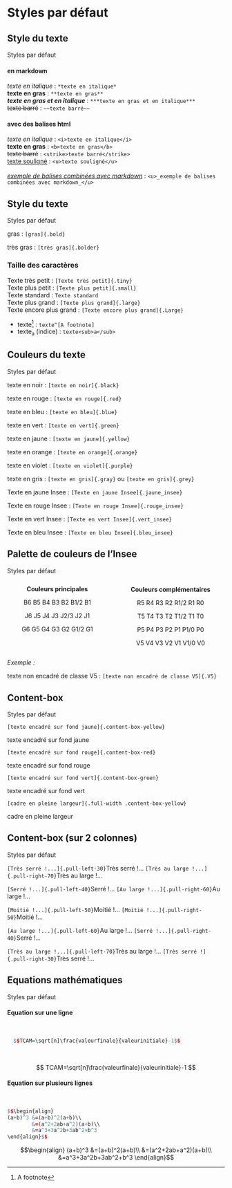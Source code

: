 # Styles par défaut {#chapters_1 .backgroundTitre_violet}

## Style du texte {#section_1_1 .backgroundStandard_violet}

:::{.enteteAvecTitre}
Styles par défaut
:::

#### en markdown

*texte en italique* : `*texte en italique*`    
**texte en gras** : `**texte en gras**`    
***texte en gras et en italique*** : `***texte en gras et en italique***`   
~~texte barré~~ : `~~texte barré~~`

#### avec des balises html

<i>texte en italique</i> :  `<i>texte en italique</i>`   
<b>texte en gras</b> : `<b>texte en gras</b>`   
<strike>texte barré</strike> : `<strike>texte barré</strike>`  
<u>texte souligné</u> : `<u>texte souligné</u>`  
<br>
<u>_exemple de balises combinées avec markdown_</u> :  `<u>_exemple de balises combinées avec markdown_</u>`

## Style du texte {#section_1_2 .backgroundStandard}

:::{.enteteAvecTitre}
Styles par défaut
:::

[gras]{.bold} : `[gras]{.bold}`&emsp;

[très gras]{.bolder} : `[très gras]{.bolder}`

### Taille des caractères

[Texte très petit]{.tiny} : `[Texte très petit]{.tiny}`  
[Texte plus petit]{.small} : `[Texte plus petit]{.small}`  
Texte standard : `Texte standard`  
[Texte plus grand]{.large} : `[Texte plus grand]{.large}`  
[Texte encore plus grand]{.Large} : `[Texte encore plus grand]{.Large}`  

- texte^[A footnote] : `texte^[A footnote]`
- texte<sub>a</sub> (indice) : `texte<sub>a</sub>`

## Couleurs du texte {#section_1_3 .backgroundStandard}

:::{.enteteAvecTitre}
Styles par défaut
:::

[texte en noir]{.black} : `[texte en noir]{.black}`

[texte en rouge]{.red} : `[texte en rouge]{.red}`

[texte en bleu]{.blue} : `[texte en bleu]{.blue}`

[texte en vert]{.green} : `[texte en vert]{.green}`

[texte en jaune]{.yellow} : `[texte en jaune]{.yellow}`

[texte en orange]{.orange} : `[texte en orange]{.orange}`

[texte en violet]{.purple} : `[texte en violet]{.purple}`

[texte en gris]{.gray} : `[texte en gris]{.gray}` ou `[texte en gris]{.grey}`

[Texte en jaune Insee]{.jaune_insee} : `[Texte en jaune Insee]{.jaune_insee}`

[Texte en rouge Insee]{.rouge_insee} : `[Texte en rouge Insee]{.rouge_insee}`

[Texte en vert Insee]{.vert_insee} : `[Texte en vert Insee]{.vert_insee}`

[Texte en bleu Insee]{.bleu_insee} : `[Texte en bleu Insee]{.bleu_insee}`

## Palette de couleurs de l'Insee {#section_1_4 .backgroundStandard}

:::{.enteteAvecTitre}
Styles par défaut
:::

:::: columns
::: {.column style="text-align: center;"}

#### Couleurs principales {style="margin: 5%; text-align: center; border: none;"}

[B6]{.nomPaletteCouleur .dot .B6}
[B5]{.nomPaletteCouleur .dot .B5}
[B4]{.nomPaletteCouleur .dot .B4}
[B3]{.nomPaletteCouleur .dot .B3}
[B2]{.nomPaletteCouleur .dot .B2}
[B1/2]{.nomPaletteCouleur .dot .B1demi}
[B1]{.nomPaletteCouleur .dot .B1}

[J6]{.nomPaletteCouleur .dot .J6}
[J5]{.nomPaletteCouleur .dot .J5}
[J4]{.nomPaletteCouleur .dot .J4}
[J3]{.nomPaletteCouleur .dot .J3}
[J2/3]{.nomPaletteCouleur .dot .J2tiers}
[J2]{.nomPaletteCouleur .dot .J2}
[J1]{.nomPaletteCouleur .dot .J1}

[G6]{.nomPaletteCouleur .dot .G6}
[G5]{.nomPaletteCouleur .dot .G5}
[G4]{.nomPaletteCouleur .dot .G4}
[G3]{.nomPaletteCouleur .dot .G3}
[G2]{.nomPaletteCouleur .dot .G2}
[G1/2]{.nomPaletteCouleur .dot .G1demi}
[G1]{.nomPaletteCouleur .dot .G1}

:::
::: {.column style="text-align: center;"}

#### Couleurs complémentaires {style="margin: 5%; text-align: center; border: none;"}

[R5]{.nomPaletteCouleur .dot .R5}
[R4]{.nomPaletteCouleur .dot .R4}
[R3]{.nomPaletteCouleur .dot .R3}
[R2]{.nomPaletteCouleur .dot .R2}
[R1/2]{.nomPaletteCouleur .dot .R1demi}
[R1]{.nomPaletteCouleur .dot .R1}
[R0]{.nomPaletteCouleur .dot .R0}

[T5]{.nomPaletteCouleur .dot .T5}
[T4]{.nomPaletteCouleur .dot .T4}
[T3]{.nomPaletteCouleur .dot .T3}
[T2]{.nomPaletteCouleur .dot .T2}
[T1/2]{.nomPaletteCouleur .dot .T1demi}
[T1]{.nomPaletteCouleur .dot .T1}
[T0]{.nomPaletteCouleur .dot .T0}

[P5]{.nomPaletteCouleur .dot .P5}
[P4]{.nomPaletteCouleur .dot .P4}
[P3]{.nomPaletteCouleur .dot .P3}
[P2]{.nomPaletteCouleur .dot .P2}
[P1]{.nomPaletteCouleur .dot .P1}
[P1/0]{.nomPaletteCouleur .dot .Pdemi}
[P0]{.nomPaletteCouleur .dot .P0}

[V5]{.nomPaletteCouleur .dot .V5}
[V4]{.nomPaletteCouleur .dot .V4}
[V3]{.nomPaletteCouleur .dot .V3}
[V2]{.nomPaletteCouleur .dot .V2}
[V1]{.nomPaletteCouleur .dot .V1}
[V1/0]{.nomPaletteCouleur .dot .Vdemi}
[V0]{.nomPaletteCouleur .dot .V0}

:::
::::

[*Exemple :*]{.souligneRouge}

[texte non encadré de classe V5]{.V5} : `[texte non encadré de classe V5]{.V5}` 

## Content-box {#section_1_5 .backgroundStandard}

:::{.enteteAvecTitre}
Styles par défaut
:::


[`[texte encadré sur fond jaune]{.content-box-yellow}`]{.tiny}

[texte encadré sur fond jaune]{.content-box-yellow}


[`[texte encadré sur fond rouge]{.content-box-red}`]{.tiny}

[texte encadré sur fond rouge]{.content-box-red}

[`[texte encadré sur fond vert]{.content-box-green}`]{.tiny}

[texte encadré sur fond vert]{.content-box-green}


[`[cadre en pleine largeur]{.full-width .content-box-yellow}`]{.tiny}

[cadre en pleine largeur]{.full-width .content-box-yellow}


## Content-box (sur 2 colonnes) {#section_1_6 .backgroundStandard}

:::{.enteteAvecTitre}
Styles par défaut
:::

[[`[Très serré !...]{.pull-left-30}`]{.tiny}[Très serré !...]{.content-box-yellow .full-width}]{.pull-left-30}
[[`[Très au large !...]{.pull-right-70}`]{.tiny}[Très au large !...]{.content-box-yellow .full-width}]{.pull-right-70}

[[`[Serré !...]{.pull-left-40}`]{.tiny}[Serré !...]{.content-box-red .full-width}]{.pull-left-40}
[[`[Au large !...]{.pull-right-60}`]{.tiny}[Au large !...]{.content-box-red .full-width}]{.pull-right-60}

[[`[Moitié !...]{.pull-left-50}`]{.tiny}[Moitié !...]{.content-box-green .full-width}]{.pull-left-50}
[[`[Moitié !...]{.pull-right-50}`]{.tiny}[Moitié !...]{.content-box-green .full-width}]{.pull-right-50}

[[`[Au large !...]{.pull-left-60}`]{.tiny}[Au large !...]{.content-box-red .full-width}]{.pull-left-60}
[[`[Serré !...]{.pull-right-40}`]{.tiny}[Serré !...]{.content-box-red .full-width}]{.pull-right-40}

[[`[Très au large !...]{.pull-left-70}`]{.tiny}[Très au large !...]{.content-box-yellow .full-width}]{.pull-left-70}
[[`[Très serré !]{.pull-right-30}`]{.tiny}[Très serré !...]{.content-box-yellow .full-width}]{.pull-right-30}

## Equations mathématiques {#section_1_7 .backgroundStandard}

:::{.enteteAvecTitre}
Styles par défaut
:::

#### Equation sur une ligne
<br>

```r
  $$TCAM=\sqrt[n]\frac{valeurfinale}{valeurinitiale}-1$$
```
<br>

$$
TCAM=\sqrt[n]\frac{valeurfinale}{valeurinitiale}-1
$$


#### Equation sur plusieurs lignes

<br>

:::{.pull-left-50}

```r
$$\begin{align}
(a+b)^3 &=(a+b)^2(a+b)\\
        &=(a^2+2ab+a^2)(a+b)\\
        &=a^3+3a^2b+3ab^2+b^3
\end{align}$$
```
:::

:::{.pull-right-50}

$$\begin{align}
(a+b)^3 &=(a+b)^2(a+b)\\
        &=(a^2+2ab+a^2)(a+b)\\
        &=a^3+3a^2b+3ab^2+b^3
\end{align}$$
:::
